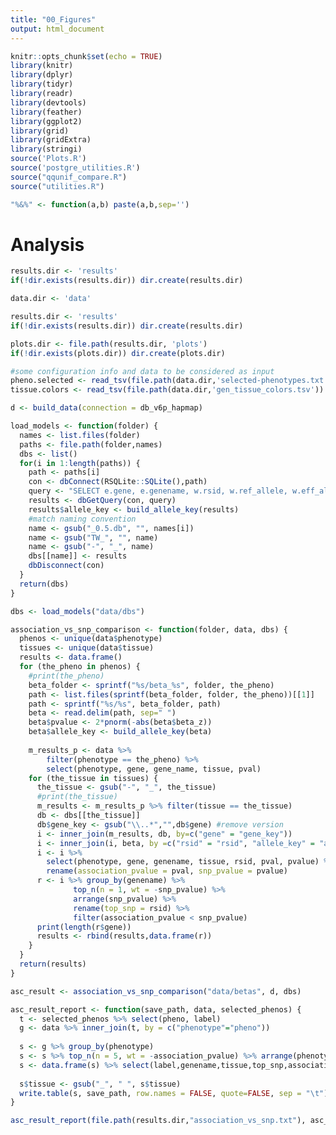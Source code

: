 ```yaml
---
title: "00_Figures"
output: html_document
---
```


```r
knitr::opts_chunk$set(echo = TRUE)
library(knitr)
library(dplyr)
library(tidyr)
library(readr)
library(devtools)
library(feather)
library(ggplot2)
library(grid)
library(gridExtra)
library(stringi)
source('Plots.R')
source('postgre_utilities.R')
source("qqunif_compare.R")
source("utilities.R")

"%&%" <- function(a,b) paste(a,b,sep='')
```

# Analysis



```r
results.dir <- 'results'
if(!dir.exists(results.dir)) dir.create(results.dir)

data.dir <- 'data'

results.dir <- 'results'
if(!dir.exists(results.dir)) dir.create(results.dir)

plots.dir <- file.path(results.dir, 'plots')
if(!dir.exists(plots.dir)) dir.create(plots.dir)

#some configuration info and data to be considered as input
pheno.selected <- read_tsv(file.path(data.dir,'selected-phenotypes.txt'))
tissue.colors <- read_tsv(file.path(data.dir,'gen_tissue_colors.tsv')) # read_tsv(file.path(data.dir,'gtex_tissue_colors.txt'))
```

```r
d <- build_data(connection = db_v6p_hapmap)
```

```r
load_models <- function(folder) {
  names <- list.files(folder)
  paths <- file.path(folder,names)
  dbs <- list()
  for(i in 1:length(paths)) {
    path <- paths[i]
    con <- dbConnect(RSQLite::SQLite(),path)
    query <- "SELECT e.gene, e.genename, w.rsid, w.ref_allele, w.eff_allele FROM extra AS e INNER JOIN weights as w on w.gene = e.gene"
    results <- dbGetQuery(con, query)
    results$allele_key <- build_allele_key(results)
    #match naming convention
    name <- gsub("_0.5.db", "", names[i])
    name <- gsub("TW_", "", name)
    name <- gsub("-", "_", name)
    dbs[[name]] <- results
    dbDisconnect(con)
  }
  return(dbs)
}

dbs <- load_models("data/dbs")
```

```r
association_vs_snp_comparison <- function(folder, data, dbs) {
  phenos <- unique(data$phenotype)
  tissues <- unique(data$tissue)
  results <- data.frame()
  for (the_pheno in phenos) {
    #print(the_pheno)
    beta_folder <- sprintf("%s/beta_%s", folder, the_pheno)
    path <- list.files(sprintf(beta_folder, folder, the_pheno))[[1]]
    path <- sprintf("%s/%s", beta_folder, path)
    beta <- read.delim(path, sep=" ")
    beta$pvalue <- 2*pnorm(-abs(beta$beta_z))
    beta$allele_key <- build_allele_key(beta)
    
    m_results_p <- data %>% 
        filter(phenotype == the_pheno) %>% 
        select(phenotype, gene, gene_name, tissue, pval)
    for (the_tissue in tissues) {
      the_tissue <- gsub("-", "_", the_tissue)
      #print(the_tissue)
      m_results <- m_results_p %>% filter(tissue == the_tissue)
      db <- dbs[[the_tissue]]
      db$gene_key <- gsub("\\..*","",db$gene) #remove version
      i <- inner_join(m_results, db, by=c("gene" = "gene_key"))
      i <- inner_join(i, beta, by =c("rsid" = "rsid", "allele_key" = "allele_key"))
      i <- i %>%
        select(phenotype, gene, genename, tissue, rsid, pval, pvalue) %>%
        rename(association_pvalue = pval, snp_pvalue = pvalue)
      r <- i %>% group_by(genename) %>%
              top_n(n = 1, wt = -snp_pvalue) %>%
              arrange(snp_pvalue) %>%
              rename(top_snp = rsid) %>%
              filter(association_pvalue < snp_pvalue)
      print(length(r$gene))
      results <- rbind(results,data.frame(r))
    }
  }
  return(results)
}

asc_result <- association_vs_snp_comparison("data/betas", d, dbs)
```

```r
asc_result_report <- function(save_path, data, selected_phenos) {
  t <- selected_phenos %>% select(pheno, label)
  g <- data %>% inner_join(t, by = c("phenotype"="pheno"))
  
  s <- g %>% group_by(phenotype)
  s <- s %>% top_n(n = 5, wt = -association_pvalue) %>% arrange(phenotype, association_pvalue)
  s <- data.frame(s) %>% select(label,genename,tissue,top_snp,association_pvalue,snp_pvalue)
  
  s$tissue <- gsub("_", " ", s$tissue)
  write.table(s, save_path, row.names = FALSE, quote=FALSE, sep = "\t")
}

asc_result_report(file.path(results.dir,"association_vs_snp.txt"), asc_result, pheno.selected)
```


